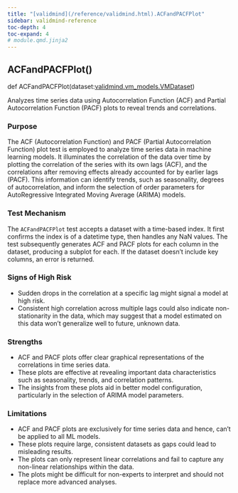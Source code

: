 ```yaml
---
title: "[validmind](/reference/validmind.html).ACFandPACFPlot"
sidebar: validmind-reference
toc-depth: 4
toc-expand: 4
# module.qmd.jinja2
---
```


<!-- function.qmd.jinja2 -->

## ACFandPACFPlot[()]{.muted}

<!-- signatures.jinja2 -->

::: {.signature}

<span class="kw">def</span> <span class="name">ACFandPACFPlot</span>(<span class="param"><span class="n">dataset</span><span class="p">:</span><span class="n"><!-- types.jinja2 - format_type --><a href="/reference/validmind/vm_models.html#class-vmdataset">validmind.vm_models.VMDataset</a></span></span>)

:::

<!-- docstring.jinja2 -->

Analyzes time series data using Autocorrelation Function (ACF) and Partial Autocorrelation Function (PACF) plots to reveal trends and correlations.

### Purpose

The ACF (Autocorrelation Function) and PACF (Partial Autocorrelation Function) plot test is employed to analyze time series data in machine learning models. It illuminates the correlation of the data over time by plotting the correlation of the series with its own lags (ACF), and the correlations after removing effects already accounted for by earlier lags (PACF). This information can identify trends, such as seasonality, degrees of autocorrelation, and inform the selection of order parameters for AutoRegressive Integrated Moving Average (ARIMA) models.

### Test Mechanism

The `ACFandPACFPlot` test accepts a dataset with a time-based index. It first confirms the index is of a datetime type, then handles any NaN values. The test subsequently generates ACF and PACF plots for each column in the dataset, producing a subplot for each. If the dataset doesn't include key columns, an error is returned.

### Signs of High Risk

- Sudden drops in the correlation at a specific lag might signal a model at high risk.
- Consistent high correlation across multiple lags could also indicate non-stationarity in the data, which may suggest that a model estimated on this data won't generalize well to future, unknown data.

### Strengths

- ACF and PACF plots offer clear graphical representations of the correlations in time series data.
- These plots are effective at revealing important data characteristics such as seasonality, trends, and correlation patterns.
- The insights from these plots aid in better model configuration, particularly in the selection of ARIMA model parameters.

### Limitations

- ACF and PACF plots are exclusively for time series data and hence, can't be applied to all ML models.
- These plots require large, consistent datasets as gaps could lead to misleading results.
- The plots can only represent linear correlations and fail to capture any non-linear relationships within the data.
- The plots might be difficult for non-experts to interpret and should not replace more advanced analyses.
